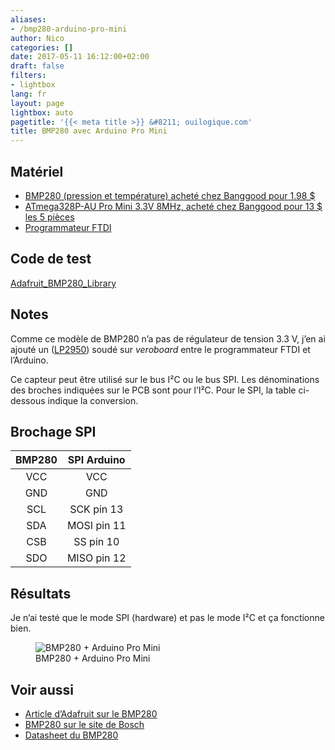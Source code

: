 ```yaml
---
aliases:
- /bmp280-arduino-pro-mini
author: Nico
categories: []
date: 2017-05-11 16:12:00+02:00
draft: false
filters:
- lightbox
lang: fr
layout: page
lightbox: auto
pagetitle: '{{< meta title >}} &#8211; ouilogique.com'
title: BMP280 avec Arduino Pro Mini
---
```


## Matériel

-   [BMP280 (pression et température) acheté chez Banggood pour 1.98 $][2]
-   [ATmega328P-AU Pro Mini 3.3V 8MHz, acheté chez Banggood pour 13 $ les 5 pièces][1]
-   [Programmateur FTDI][3]

## Code de test

[Adafruit_BMP280_Library](https://github.com/adafruit/Adafruit_BMP280_Library)

## Notes

Comme ce modèle de BMP280 n’a pas de régulateur de tension 3.3 V, j’en ai ajouté un ([LP2950][7]) soudé sur _veroboard_ entre le programmateur FTDI et l’Arduino.

Ce capteur peut être utilisé sur le bus I²C ou le bus SPI. Les dénominations des broches indiquées sur le PCB sont pour l’I²C. Pour le SPI, la table ci-dessous indique la conversion.

## Brochage SPI

| BMP280 | SPI Arduino |
| :----: | :---------: |
|  VCC   |     VCC     |
|  GND   |     GND     |
|  SCL   | SCK pin 13  |
|  SDA   | MOSI pin 11 |
|  CSB   |  SS pin 10  |
|  SDO   | MISO pin 12 |

## Résultats

Je n’ai testé que le mode SPI (hardware) et pas le mode I²C et ça fonctionne bien.

![BMP280 + Arduino Pro Mini][img_1]

[img_1]: ./images/2017-05-11-bmp280-arduino-pro-mini-001.jpg

## Voir aussi

-   [Article d’Adafruit sur le BMP280][4]
-   [BMP280 sur le site de Bosch][5]{rel="nofollow"}
-   [Datasheet du BMP280][6]{rel="nofollow"}

[1]: https://usa.banggood.com/5Pcs-3_3V-8MHz-ATmega328P-AU-Pro-Mini-Microcontroller-With-Pins-Development-Board-p-980292.html?imageAb=2&akmClientCountry=America&p=0431091025639201412F&a=1697373190.4133&akmClientCountry=America
[2]: https://www.banggood.com/GY-BMP280-3_3-High-Precision-Atmospheric-Pressure-Sensor-Module-For-Arduino-p-1111135.html?p=0431091025639201412F
[3]: https://m.miniinthebox.com/fr/p/programme-downloader-ftdi-basic-usb-a-ttl-ft232-pour-arduino_p903425.html
[4]: https://learn.adafruit.com/adafruit-bmp280-barometric-pressure-plus-temperature-sensor-breakout/wiring-and-test
[5]: https://www.bosch-sensortec.com/products/environmental-sensors/pressure-sensors/bmp280/
[6]: https://www.bosch-sensortec.com/media/boschsensortec/downloads/datasheets/bst-bmp280-ds001.pdf
[7]: http://www.ti.com/lit/ds/symlink/lp2951-n.pdf
